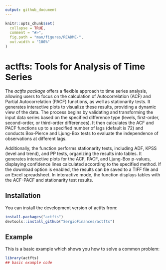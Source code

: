```yaml
---
output: github_document
---
```


<!-- README.md is generated from README.Rmd. Please edit that file -->

```r
knitr::opts_chunk$set(
  collapse = TRUE,
  comment = "#>",
  fig.path = "man/figures/README-",
  out.width = "100%"
)
```

# actfts: Tools for Analysis of Time Series

<!-- badges: start -->
<!-- badges: end -->

The *actfts package* offers a flexible approach to time series analysis, allowing users to focus on the calculation of Autocorrelation (ACF) and Partial Autocorrelation (PACF) functions, as well as stationarity tests. It generates interactive plots to visualize these results, providing a dynamic view of the data. The process begins by validating and transforming the input data series based on the specified difference type (levels, first-order, second-order, or third-order differences). It then calculates the ACF and PACF functions up to a specified number of lags (default is 72) and conducts Box-Pierce and Ljung-Box tests to evaluate the independence of observations at different lags.

Additionally, the function performs stationarity tests, including ADF, KPSS (level and trend), and PP tests, organizing the results into tables. It generates interactive plots for the ACF, PACF, and Ljung-Box p-values, displaying confidence lines calculated according to the specified method. If the download option is enabled, the results can be saved to a TIFF file and an Excel spreadsheet. In interactive mode, the function displays tables with the ACF-PACF and stationarity test results.

## Installation

You can install the development version of actfts from:

``` r
install.packages("actfts")
devtools::install_github("SergioFinances/actfts")
```

## Example

This is a basic example which shows you how to solve a common problem:

```r
library(actfts)
## basic example code
```
